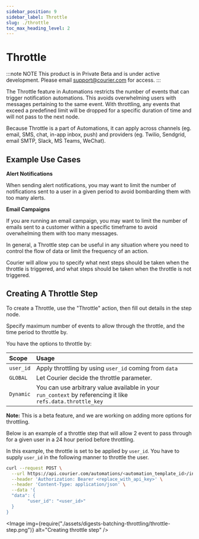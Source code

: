 ```yaml
---
sidebar_position: 9
sidebar_label: Throttle
slug: ./throttle
toc_max_heading_level: 2
---
```



# Throttle

:::note NOTE
This product is in Private Beta and is under active development. Please email support@courier.com for access.
:::

The Throttle feature in Automations restricts the number of events that can trigger notification automations. This avoids overwhelming users with messages pertaining to the same event. With throttling, any events that exceed a predefined limit will be dropped for a specific duration of time and will not pass to the next node. 

Because Throttle is a part of Automations, it can apply across channels (eg. email, SMS, chat, in-app inbox, push) and providers (eg. Twilio, Sendgrid, email SMTP, Slack, MS Teams, WeChat).

## Example Use Cases

**Alert Notifications**

When sending alert notifications, you may want to limit the number of notifications sent to a user in a given period to avoid bombarding them with too many alerts.

**Email Campaigns**

If you are running an email campaign, you may want to limit the number of emails sent to a customer within a specific timeframe to avoid overwhelming them with too many messages.

In general, a Throttle step can be useful in any situation where you need to control the flow of data or limit the frequency of an action.

Courier will allow you to specify what next steps should be taken when the throttle is triggered, and what steps should be taken when the throttle is not triggered.

## Creating A Throttle Step

To create a Throttle, use the "Throttle" action, then fill out details in the step node.

Specify maximum number of events to allow through the throttle, and the time period to throttle by.

You have the options to throttle by:

| Scope     | Usage                                                                                                      |
| :-------- | :--------------------------------------------------------------------------------------------------------- |
| `user_id` | Apply throttling by using `user_id` coming from `data`                                                     |
| `GLOBAL`  | Let Courier decide the throttle parameter.                                                                 |
| `Dynamic` | You can use arbitrary value available in your `run_context` by referencing it like `refs.data.throttle_key` |

**Note:** This is a beta feature, and we are working on adding more options for throttling.

Below is an example of a throttle step that will allow 2 event to pass through for a given user in a 24 hour period before throttling.

In this example, the throttle is set to be applied by `user_id`. You have to supply `user_id` in the following manner to throttle the user.

```bash
curl --request POST \
  --url https://api.courier.com/automations/<automation_template_id>/invoke \
  --header 'Authorization: Bearer <replace_with_api_key>' \
  --header 'Content-Type: application/json' \
  --data '{
  "data": {
		"user_id": "<user_id>"
  }
}
```

<Image
  img={require("./assets/digests-batching-throttling/throttle-step.png")}
  alt="Creating throttle step"
/>
